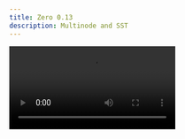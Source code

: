 ```yaml
---
title: Zero 0.13
description: Multinode and SST
---
```


<Video src="https://d2nzlypqdo5xbb.cloudfront.net/video/release-notes/zero-releasenotes-0.13-thumb.mp4" />

## Install

```bash
npm install @rocicorp/zero@0.13
```

## Features

- Multinode deployment for horizontal scalability and zero-downtime deploys ([docs](/docs/deployment#architecture)).
- SST Deployment Guide ([docs](/docs/deployment#guide-multi-node-on-sstaws)).
- Plain AWS Deployment Guide ([docs](/docs/deployment#guide-multi-node-on-raw-aws)).
- Various exports for external libraries
- Remove build hash from docker version for consistency with npm ([discussion](https://discord.com/channels/830183651022471199/1325165395015110688/1333906735060226161))

## Fixes

- Move heartbeat monitoring to separate path, not port
- Type instantiation is excessively deep and possibly infinite ([bug](https://bugs.rocicorp.dev/issue/3477)).
- 20x improvement to `whereExists` performance ([discussion](https://github.com/rocicorp/mono/pull/3629#issuecomment-2621976119))

## Breaking Changes

- Removing the hash from the version is a breaking change if you had scripts relying on that.
- Moving the heartbeat monitor to a path is a breaking change for deployments that were using that.
